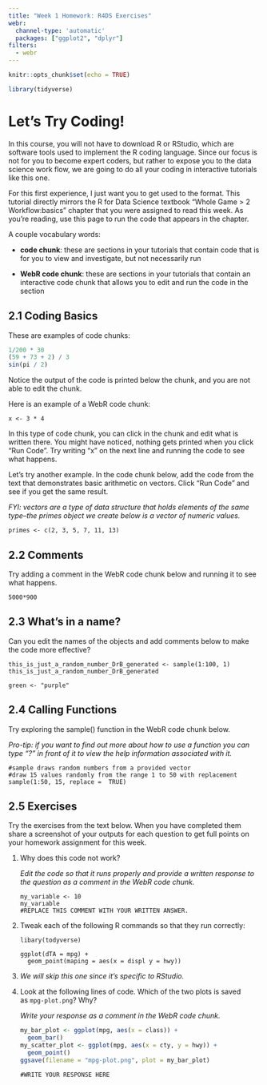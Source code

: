 ```yaml
---
title: "Week 1 Homework: R4DS Exercises"
webr:
  channel-type: 'automatic'
  packages: ["ggplot2", "dplyr"]
filters:
  - webr
---
```


```r
knitr::opts_chunk$set(echo = TRUE)

library(tidyverse)
```

# Let's Try Coding!

In this course, you will not have to download R or RStudio, which are software tools used to implement the R coding language. Since our focus is not for you to become expert coders, but rather to expose you to the data science work flow, we are going to do all your coding in interactive tutorials like this one.

For this first experience, I just want you to get used to the format. This tutorial directly mirrors the R for Data Science textbook "Whole Game \> 2 Workflow:basics" chapter that you were assigned to read this week. As you're reading, use this page to run the code that appears in the chapter.

A couple vocabulary words:

-   **code chunk**: these are sections in your tutorials that contain code that is for you to view and investigate, but not necessarily run

-   **WebR code chunk**: these are sections in your tutorials that contain an interactive code chunk that allows you to edit and run the code in the section

## 2.1 Coding Basics

These are examples of code chunks:

```r
1/200 * 30
(59 + 73 + 2) / 3
sin(pi / 2)
```

Notice the output of the code is printed below the chunk, and you are not able to edit the chunk.

Here is an example of a WebR code chunk:

```webr-r
x <- 3 * 4
```

In this type of code chunk, you can click in the chunk and edit what is written there. You might have noticed, nothing gets printed when you click "Run Code". Try writing "x" on the next line and running the code to see what happens.

Let's try another example. In the code chunk below, add the code from the text that demonstrates basic arithmetic on vectors. Click "Run Code" and see if you get the same result.

*FYI: vectors are a type of data structure that holds elements of the same type–the primes object we create below is a vector of numeric values.*

```webr-r
primes <- c(2, 3, 5, 7, 11, 13)
```

## 2.2 Comments

Try adding a comment in the WebR code chunk below and running it to see what happens.

```webr-r
5000*900
```

## 2.3 What's in a name?

Can you edit the names of the objects and add comments below to make the code more effective?

```webr-r
this_is_just_a_random_number_DrB_generated <- sample(1:100, 1)
this_is_just_a_random_number_DrB_generated

green <- "purple"
```

## 2.4 Calling Functions

Try exploring the sample() function in the WebR code chunk below.

*Pro-tip: if you want to find out more about how to use a function you can type "?" in front of it to view the help information associated with it.*

```webr-r
#sample draws random numbers from a provided vector
#draw 15 values randomly from the range 1 to 50 with replacement
sample(1:50, 15, replace =  TRUE)

```

## 2.5 Exercises

Try the exercises from the text below. When you have completed them share a screenshot of your outputs for each question to get full points on your homework assignment for this week.

1.  Why does this code not work?

    *Edit the code so that it runs properly and provide a written response to the question as a comment in the WebR code chunk.*

    ```webr-r
    my_variable <- 10
    my_varıable
    #REPLACE THIS COMMENT WITH YOUR WRITTEN ANSWER.
    ```

2.  Tweak each of the following R commands so that they run correctly:

    ```webr-r
    libary(todyverse)

    ggplot(dTA = mpg) + 
      geom_point(maping = aes(x = displ y = hwy)) 
    ```

3.  *We will skip this one since it's specific to RStudio.*

4.  Look at the following lines of code. Which of the two plots is saved as `mpg-plot.png`? Why?

    *Write your response as a comment in the WebR code chunk.*

    ```r
    my_bar_plot <- ggplot(mpg, aes(x = class)) +
      geom_bar()
    my_scatter_plot <- ggplot(mpg, aes(x = cty, y = hwy)) +
      geom_point()
    ggsave(filename = "mpg-plot.png", plot = my_bar_plot)
    ```

    ```webr-r
    #WRITE YOUR RESPONSE HERE

    ```
